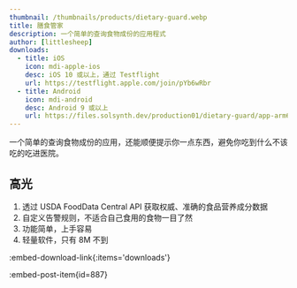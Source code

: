 ```yaml
---
thumbnail: /thumbnails/products/dietary-guard.webp
title: 膳食管家
description: 一个简单的查询食物成份的应用程式
author: [littlesheep]
downloads:
  - title: iOS
    icon: mdi-apple-ios
    desc: iOS 10 或以上，通过 Testflight
    url: https://testflight.apple.com/join/pYb6wRbr
  - title: Android
    icon: mdi-android
    desc: Android 9 或以上
    url: https://files.solsynth.dev/production01/dietary-guard/app-arm64-v8a-release.apk
---
```


一个简单的查询食物成份的应用，还能顺便提示你一点东西，避免你吃到什么不该吃的吃进医院。

## 高光

1. 透过 USDA FoodData Central API 获取权威、准确的食品营养成分数据
2. 自定义告警规则，不适合自己食用的食物一目了然
3. 功能简单，上手容易
4. 轻量软件，只有 8M 不到

:embed-download-link{:items='downloads'}

:embed-post-item{id=887}

